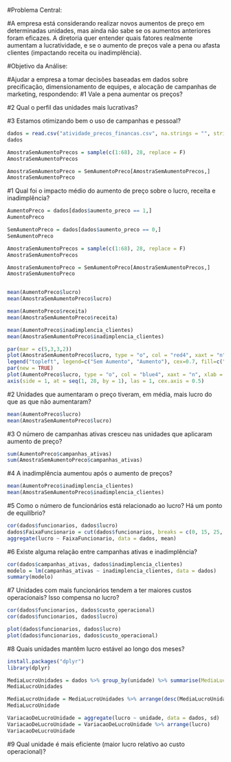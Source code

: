 #Problema Central:

#A empresa está considerando realizar novos aumentos de preço em determinadas unidades, mas ainda não sabe se os aumentos anteriores foram eficazes. A diretoria quer entender quais fatores realmente aumentam a lucratividade, e se o aumento de preços vale a pena ou afasta clientes (impactando receita ou inadimplência).



#Objetivo da Análise:

#Ajudar a empresa a tomar decisões baseadas em dados sobre precificação, dimensionamento de equipes, e alocação de campanhas de marketing, respondendo:
#1 Vale a pena aumentar os preços?

#2 Qual o perfil das unidades mais lucrativas?

#3 Estamos otimizando bem o uso de campanhas e pessoal?

```r
dados = read.csv("atividade_precos_financas.csv", na.strings = "", stringsAsFactors = T)
dados
```

```r
AmostraSemAumentoPrecos = sample(c(1:68), 28, replace = F)
AmostraSemAumentoPrecos

AmostraSemAumentoPreco = SemAumentoPreco[AmostraSemAumentoPrecos,]
AmostraSemAumentoPreco
```


#1 Qual foi o impacto médio do aumento de preço sobre o lucro, receita e inadimplência?
```r
AumentoPreco = dados[dados$aumento_preco == 1,]
AumentoPreco

SemAumentoPreco = dados[dados$aumento_preco == 0,]
SemAumentoPreco

AmostraSemAumentoPrecos = sample(c(1:68), 28, replace = F)
AmostraSemAumentoPrecos

AmostraSemAumentoPreco = SemAumentoPreco[AmostraSemAumentoPrecos,]
AmostraSemAumentoPreco


mean(AumentoPreco$lucro)
mean(AmostraSemAumentoPreco$lucro)

mean(AumentoPreco$receita)
mean(AmostraSemAumentoPreco$receita)

mean(AumentoPreco$inadimplencia_clientes)
mean(AmostraSemAumentoPreco$inadimplencia_clientes)

par(mar = c(5,3,3,2))
plot(AmostraSemAumentoPreco$lucro, type = "o", col = "red4", xaxt = "n", xlab = "")
legend("topleft", legend=c("Sem Aumento", "Aumento"), cex=0.7, fill=c("red4", "blue4"))
par(new = TRUE)
plot(AumentoPreco$lucro, type = "o", col = "blue4", xaxt = "n", xlab = "")
axis(side = 1, at = seq(1, 28, by = 1), las = 1, cex.axis = 0.5)

```

#2 Unidades que aumentaram o preço tiveram, em média, mais lucro do que as que não aumentaram?
```r
mean(AumentoPreco$lucro)
mean(AmostraSemAumentoPreco$lucro)
```

#3 O número de campanhas ativas cresceu nas unidades que aplicaram aumento de preço?
```r
sum(AumentoPreco$campanhas_ativas)
sum(AmostraSemAumentoPreco$campanhas_ativas)
```

#4 A inadimplência aumentou após o aumento de preços?
```r
mean(AumentoPreco$inadimplencia_clientes)
mean(AmostraSemAumentoPreco$inadimplencia_clientes)
```

#5 Como o número de funcionários está relacionado ao lucro? Há um ponto de equilíbrio?
```r
cor(dados$funcionarios, dados$lucro)
dados$FaixaFuncionario = cut(dados$funcionarios, breaks = c(0, 15, 25, 35, 45, 55))
aggregate(lucro ~ FaixaFuncionario, data = dados, mean)
```

#6 Existe alguma relação entre campanhas ativas e inadimplência?
```r
cor(dados$campanhas_ativas, dados$inadimplencia_clientes)
modelo = lm(campanhas_ativas ~ inadimplencia_clientes, data = dados)
summary(modelo)
```

#7 Unidades com mais funcionários tendem a ter maiores custos operacionais? Isso compensa no lucro?
```r
cor(dados$funcionarios, dados$custo_operacional)
cor(dados$funcionarios, dados$lucro)

plot(dados$funcionarios, dados$lucro)
plot(dados$funcionarios, dados$custo_operacional)
```
#8 Quais unidades mantêm lucro estável ao longo dos meses?
```r
install.packages("dplyr")
library(dplyr)

MediaLucroUnidades = dados %>% group_by(unidade) %>% summarise(MediaLucroUnidade = mean(lucro))
MediaLucroUnidades

MediaLucroUnidade = MediaLucroUnidades %>% arrange(desc(MediaLucroUnidade))
MediaLucroUnidade

VariacaoDeLucroUnidade = aggregate(lucro ~ unidade, data = dados, sd)
VariacaoDeLucroUnidade = VariacaoDeLucroUnidade %>% arrange(lucro)
VariacaoDeLucroUnidade
```

#9 Qual unidade é mais eficiente (maior lucro relativo ao custo operacional)?
```r

```

